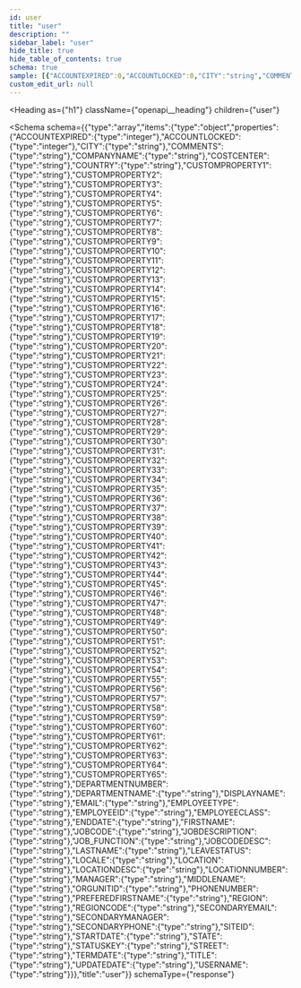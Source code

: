 ```yaml
---
id: user
title: "user"
description: ""
sidebar_label: "user"
hide_title: true
hide_table_of_contents: true
schema: true
sample: [{"ACCOUNTEXPIRED":0,"ACCOUNTLOCKED":0,"CITY":"string","COMMENTS":"string","COMPANYNAME":"string","COSTCENTER":"string","COUNTRY":"string","CUSTOMPROPERTY1":"string","CUSTOMPROPERTY2":"string","CUSTOMPROPERTY3":"string","CUSTOMPROPERTY4":"string","CUSTOMPROPERTY5":"string","CUSTOMPROPERTY6":"string","CUSTOMPROPERTY7":"string","CUSTOMPROPERTY8":"string","CUSTOMPROPERTY9":"string","CUSTOMPROPERTY10":"string","CUSTOMPROPERTY11":"string","CUSTOMPROPERTY12":"string","CUSTOMPROPERTY13":"string","CUSTOMPROPERTY14":"string","CUSTOMPROPERTY15":"string","CUSTOMPROPERTY16":"string","CUSTOMPROPERTY17":"string","CUSTOMPROPERTY18":"string","CUSTOMPROPERTY19":"string","CUSTOMPROPERTY20":"string","CUSTOMPROPERTY21":"string","CUSTOMPROPERTY22":"string","CUSTOMPROPERTY23":"string","CUSTOMPROPERTY24":"string","CUSTOMPROPERTY25":"string","CUSTOMPROPERTY26":"string","CUSTOMPROPERTY27":"string","CUSTOMPROPERTY28":"string","CUSTOMPROPERTY29":"string","CUSTOMPROPERTY30":"string","CUSTOMPROPERTY31":"string","CUSTOMPROPERTY32":"string","CUSTOMPROPERTY33":"string","CUSTOMPROPERTY34":"string","CUSTOMPROPERTY35":"string","CUSTOMPROPERTY36":"string","CUSTOMPROPERTY37":"string","CUSTOMPROPERTY38":"string","CUSTOMPROPERTY39":"string","CUSTOMPROPERTY40":"string","CUSTOMPROPERTY41":"string","CUSTOMPROPERTY42":"string","CUSTOMPROPERTY43":"string","CUSTOMPROPERTY44":"string","CUSTOMPROPERTY45":"string","CUSTOMPROPERTY46":"string","CUSTOMPROPERTY47":"string","CUSTOMPROPERTY48":"string","CUSTOMPROPERTY49":"string","CUSTOMPROPERTY50":"string","CUSTOMPROPERTY51":"string","CUSTOMPROPERTY52":"string","CUSTOMPROPERTY53":"string","CUSTOMPROPERTY54":"string","CUSTOMPROPERTY55":"string","CUSTOMPROPERTY56":"string","CUSTOMPROPERTY57":"string","CUSTOMPROPERTY58":"string","CUSTOMPROPERTY59":"string","CUSTOMPROPERTY60":"string","CUSTOMPROPERTY61":"string","CUSTOMPROPERTY62":"string","CUSTOMPROPERTY63":"string","CUSTOMPROPERTY64":"string","CUSTOMPROPERTY65":"string","DEPARTMENTNUMBER":"string","DEPARTMENTNAME":"string","DISPLAYNAME":"string","EMAIL":"string","EMPLOYEETYPE":"string","EMPLOYEEID":"string","EMPLOYEECLASS":"string","ENDDATE":"string","FIRSTNAME":"string","JOBCODE":"string","JOBDESCRIPTION":"string","JOB_FUNCTION":"string","JOBCODEDESC":"string","LASTNAME":"string","LEAVESTATUS":"string","LOCALE":"string","LOCATION":"string","LOCATIONDESC":"string","LOCATIONNUMBER":"string","MANAGER":"string","MIDDLENAME":"string","ORGUNITID":"string","PHONENUMBER":"string","PREFEREDFIRSTNAME":"string","REGION":"string","REGIONCODE":"string","SECONDARYEMAIL":"string","SECONDARYMANAGER":"string","SECONDARYPHONE":"string","SITEID":"string","STARTDATE":"string","STATE":"string","STATUSKEY":"string","STREET":"string","TERMDATE":"string","TITLE":"string","UPDATEDATE":"string","USERNAME":"string"}]
custom_edit_url: null
---
```



<Heading
  as={"h1"}
  className={"openapi__heading"}
  children={"user"}
>
</Heading>





<Schema
  schema={{"type":"array","items":{"type":"object","properties":{"ACCOUNTEXPIRED":{"type":"integer"},"ACCOUNTLOCKED":{"type":"integer"},"CITY":{"type":"string"},"COMMENTS":{"type":"string"},"COMPANYNAME":{"type":"string"},"COSTCENTER":{"type":"string"},"COUNTRY":{"type":"string"},"CUSTOMPROPERTY1":{"type":"string"},"CUSTOMPROPERTY2":{"type":"string"},"CUSTOMPROPERTY3":{"type":"string"},"CUSTOMPROPERTY4":{"type":"string"},"CUSTOMPROPERTY5":{"type":"string"},"CUSTOMPROPERTY6":{"type":"string"},"CUSTOMPROPERTY7":{"type":"string"},"CUSTOMPROPERTY8":{"type":"string"},"CUSTOMPROPERTY9":{"type":"string"},"CUSTOMPROPERTY10":{"type":"string"},"CUSTOMPROPERTY11":{"type":"string"},"CUSTOMPROPERTY12":{"type":"string"},"CUSTOMPROPERTY13":{"type":"string"},"CUSTOMPROPERTY14":{"type":"string"},"CUSTOMPROPERTY15":{"type":"string"},"CUSTOMPROPERTY16":{"type":"string"},"CUSTOMPROPERTY17":{"type":"string"},"CUSTOMPROPERTY18":{"type":"string"},"CUSTOMPROPERTY19":{"type":"string"},"CUSTOMPROPERTY20":{"type":"string"},"CUSTOMPROPERTY21":{"type":"string"},"CUSTOMPROPERTY22":{"type":"string"},"CUSTOMPROPERTY23":{"type":"string"},"CUSTOMPROPERTY24":{"type":"string"},"CUSTOMPROPERTY25":{"type":"string"},"CUSTOMPROPERTY26":{"type":"string"},"CUSTOMPROPERTY27":{"type":"string"},"CUSTOMPROPERTY28":{"type":"string"},"CUSTOMPROPERTY29":{"type":"string"},"CUSTOMPROPERTY30":{"type":"string"},"CUSTOMPROPERTY31":{"type":"string"},"CUSTOMPROPERTY32":{"type":"string"},"CUSTOMPROPERTY33":{"type":"string"},"CUSTOMPROPERTY34":{"type":"string"},"CUSTOMPROPERTY35":{"type":"string"},"CUSTOMPROPERTY36":{"type":"string"},"CUSTOMPROPERTY37":{"type":"string"},"CUSTOMPROPERTY38":{"type":"string"},"CUSTOMPROPERTY39":{"type":"string"},"CUSTOMPROPERTY40":{"type":"string"},"CUSTOMPROPERTY41":{"type":"string"},"CUSTOMPROPERTY42":{"type":"string"},"CUSTOMPROPERTY43":{"type":"string"},"CUSTOMPROPERTY44":{"type":"string"},"CUSTOMPROPERTY45":{"type":"string"},"CUSTOMPROPERTY46":{"type":"string"},"CUSTOMPROPERTY47":{"type":"string"},"CUSTOMPROPERTY48":{"type":"string"},"CUSTOMPROPERTY49":{"type":"string"},"CUSTOMPROPERTY50":{"type":"string"},"CUSTOMPROPERTY51":{"type":"string"},"CUSTOMPROPERTY52":{"type":"string"},"CUSTOMPROPERTY53":{"type":"string"},"CUSTOMPROPERTY54":{"type":"string"},"CUSTOMPROPERTY55":{"type":"string"},"CUSTOMPROPERTY56":{"type":"string"},"CUSTOMPROPERTY57":{"type":"string"},"CUSTOMPROPERTY58":{"type":"string"},"CUSTOMPROPERTY59":{"type":"string"},"CUSTOMPROPERTY60":{"type":"string"},"CUSTOMPROPERTY61":{"type":"string"},"CUSTOMPROPERTY62":{"type":"string"},"CUSTOMPROPERTY63":{"type":"string"},"CUSTOMPROPERTY64":{"type":"string"},"CUSTOMPROPERTY65":{"type":"string"},"DEPARTMENTNUMBER":{"type":"string"},"DEPARTMENTNAME":{"type":"string"},"DISPLAYNAME":{"type":"string"},"EMAIL":{"type":"string"},"EMPLOYEETYPE":{"type":"string"},"EMPLOYEEID":{"type":"string"},"EMPLOYEECLASS":{"type":"string"},"ENDDATE":{"type":"string"},"FIRSTNAME":{"type":"string"},"JOBCODE":{"type":"string"},"JOBDESCRIPTION":{"type":"string"},"JOB_FUNCTION":{"type":"string"},"JOBCODEDESC":{"type":"string"},"LASTNAME":{"type":"string"},"LEAVESTATUS":{"type":"string"},"LOCALE":{"type":"string"},"LOCATION":{"type":"string"},"LOCATIONDESC":{"type":"string"},"LOCATIONNUMBER":{"type":"string"},"MANAGER":{"type":"string"},"MIDDLENAME":{"type":"string"},"ORGUNITID":{"type":"string"},"PHONENUMBER":{"type":"string"},"PREFEREDFIRSTNAME":{"type":"string"},"REGION":{"type":"string"},"REGIONCODE":{"type":"string"},"SECONDARYEMAIL":{"type":"string"},"SECONDARYMANAGER":{"type":"string"},"SECONDARYPHONE":{"type":"string"},"SITEID":{"type":"string"},"STARTDATE":{"type":"string"},"STATE":{"type":"string"},"STATUSKEY":{"type":"string"},"STREET":{"type":"string"},"TERMDATE":{"type":"string"},"TITLE":{"type":"string"},"UPDATEDATE":{"type":"string"},"USERNAME":{"type":"string"}}},"title":"user"}}
  schemaType={"response"}
>
  
</Schema>
            